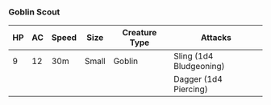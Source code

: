 ### Goblin Scout {#goblin-scout}

| HP  | AC  | Speed | Size  | Creature Type | Attacks                 |
| --- | --- | ----- | ----- | ------------- | ----------------------- |
| 9   | 12  | 30m   | Small | Goblin        | Sling (1d4 Bludgeoning) |
|     |     |       |       |               | Dagger (1d4 Piercing)   |
